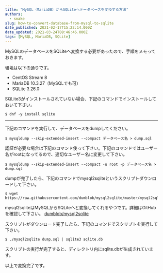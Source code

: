 ```yaml
---
title: "MySQL（MariaDB）からSQLiteへデータベースを変換する方法"
authors:
  - snake
slug: how-to-convert-database-from-mysql-to-sqlite
date_published: 2021-02-17T15:22:14.000Z
date_updated: 2021-03-24T08:46:46.000Z
tags: [MySQL, MariaDB, SQLite]
---
```


MySQLのデータベースをSQLiteへ変換する必要があったので、手順をメモっておきます。

環境は以下の通りです。

- CentOS Stream 8
- MariaDB 10.3.27（MySQLでも可）
- SQLite 3.26.0

SQLite3がインストールされていない場合、下記のコマンドでインストールしておいて下さい。

```shell
$ dnf -y install sqlite
```

---

下記のコマンドを実行して、データベースをdumpしてください。

```shell
$ mysqldump --skip-extended-insert --compact データベース名 > dump.sql
```

認証が必要な場合は下記のコマンド使って下さい。下記のコマンドではユーザー名がrootになってるので、適切なユーザー名に変更して下さい。

```shell
$ mysqldump --skip-extended-insert --compact -u root -p データベース名 > dump.sql
```

dumpが完了したら、下記のコマンドでmysql2sqliteというスクリプトダウンロードして下さい。

```shell
$ wget https://raw.githubusercontent.com/dumblob/mysql2sqlite/master/mysql2sqlite
```

mysql2sqliteはMySQLからSQLiteへと変換してくれるやつです。詳細はGitHubを確認して下さい。
[dumblob/mysql2sqlite](https://github.com/dumblob/mysql2sqlite)

スクリプトがダウンロード完了したら、下記のコマンドでスクリプトを実行して下さい。

```shell
$ ./mysql2sqlite dump.sql | sqlite3 sqlite.db
```

スクリプトの実行が完了すると、ディレクトリ内にsqlite.dbが生成されています。

以上で変換完了です。
